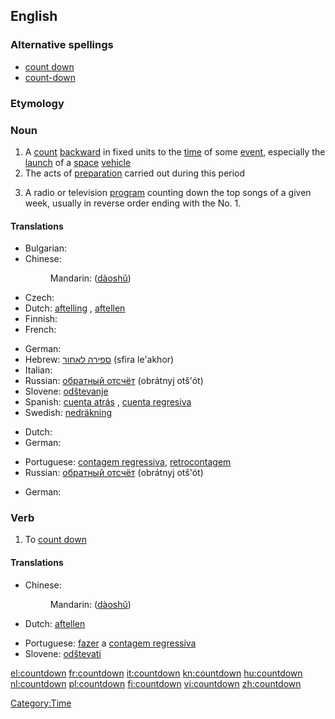 {{also|Countdown}}
==English==
{{wikipedia}}

===Alternative spellings===
* [[count down]]
* [[count-down]]

===Etymology===
{{compound|count|down}}

===Noun===
{{en-noun}}

# A [[count]] [[backward]] in fixed units to the [[time]] of some [[event]], especially the [[launch]] of a [[space]] [[vehicle]]
# The acts of [[preparation]] carried out during this period
# {{slang}} A radio or television [[program]] counting down the top songs of a given week, usually in reverse order ending with the No. 1.

====Translations====
{{trans-top|A count backward to the time of some event}}
* Bulgarian: {{t|bg|отброяване|n}}
* Chinese:
*: Mandarin: {{zh-ts|[[倒]][[數]]|[[倒]][[数]]}} ([[dào]][[shǔ]])
* Czech: {{t-|cs|odpočítávání|n}}
* Dutch: [[aftelling]] {{f}}, [[aftellen]] {{n}}
* Finnish: {{t-|fi|lähtölaskenta}}
* French: {{t+|fr|compte à rebours|m}}
{{trans-mid}}
* German: {{t+|de|Countdown|m}}
* Hebrew: [[ספירה לאחור]] (sfira le'akhor) {{f}}
* Italian: {{t-|it|conto alla rovescia|m}}
* Russian: [[обратный отсчёт]] (obrátnyj otš'ót) {{m}}
* Slovene: [[odštevanje]] {{n}}
* Spanish: [[cuenta atrás]] {{f}} {{italbrac|Spain}}, [[cuenta regresiva]] {{f}} {{italbrac|Latin America}}
* Swedish: [[nedräkning]] {{c}}
{{trans-bottom}}

{{trans-top|The acts of preparation carried out during this period}}
* Dutch: {{t-|nl|aftelling|f}}
* German: {{t+|de|Zeitkontrolle|f}}
{{trans-mid}}
* Portuguese: [[contagem regressiva]], [[retrocontagem]] {{f}}
* Russian: [[обратный отсчёт]] (obrátnyj otš'ót) {{m}}
{{trans-bottom}}

{{trans-top|A radio or television program counting down the top songs of a given week}}
* German: {{t+|de|Countdown|m}}
{{trans-mid}}
{{trans-bottom}}

===Verb===
{{infl|en|verb}}

# {{nonstandard}} To [[count down]]

====Translations====
{{trans-top|to count down}}
* Chinese:
*: Mandarin: {{zh-ts|[[倒]][[數]]|[[倒]][[数]]}} ([[dào]][[shǔ]])
* Dutch: [[aftellen]]
{{trans-mid}}
* Portuguese: [[fazer]] a [[contagem regressiva]]
* Slovene: [[odštevati]]
{{trans-bottom}}

[[Category:Time]]

[[el:countdown]]
[[fr:countdown]]
[[it:countdown]]
[[kn:countdown]]
[[hu:countdown]]
[[nl:countdown]]
[[pl:countdown]]
[[fi:countdown]]
[[vi:countdown]]
[[zh:countdown]]